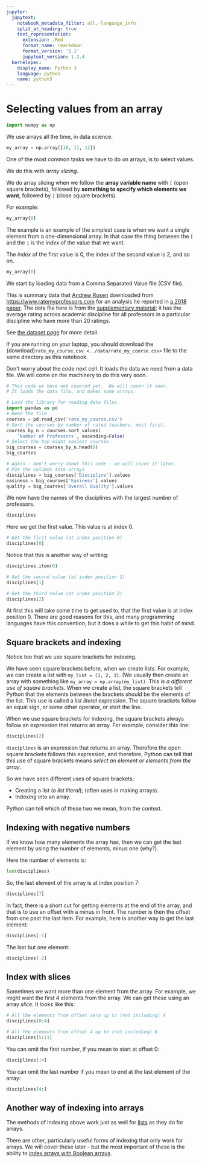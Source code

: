 ```yaml
---
jupyter:
  jupytext:
    notebook_metadata_filter: all,-language_info
    split_at_heading: true
    text_representation:
      extension: .Rmd
      format_name: rmarkdown
      format_version: '1.1'
      jupytext_version: 1.2.4
  kernelspec:
    display_name: Python 3
    language: python
    name: python3
---
```


# Selecting values from an array

```python
import numpy as np
```

We use arrays all the time, in data science.

```python
my_array = np.array([10, 11, 12])
```

One of the most common tasks we have to do on arrays, is to select values.

We do this with *array slicing*.

We do array slicing when we follow the **array variable name** with `[` (open
square brackets), followed by **something to specify which elements we want**,
followed by `]` (close square brackets).

For example:

```python
my_array[0]
```

The example is an example of the simplest case is when we want a single element
from a one-dimensional array.  In that case the thing between the `[` and the
`]` is the *index* of the value that we want.

The *index* of the first value is 0, the index of the second value is 2, and so
on.

```python
my_array[0]
```

We start by loading data from a Comma Separated Value file (CSV file).

This is summary data that [Andrew Rosen](https://asrosen.com) downloaded from
<https://www.ratemyprofessors.com> for an analysis he reported in [a 2018
paper](https://asrosen.com/wp-content/uploads/2018/07/postprint_rmp-1.pdf). The
data file here is from the [supplementary
material](https://www.tandfonline.com/doi/suppl/10.1080/02602938.2016.1276155);
it has the average rating across academic discipline for all professors in a
particular discipline who have more than 20 ratings.

See [the dataset page](../data/rate_my_professors) for more
detail.

If you are running on your laptop, you should download the
{download}`rate_my_course.csv <../data/rate_my_course.csv>` file to the same
directory as this notebook.

Don't worry about the code next cell.  It loads the data we need from a data
file. We will come on the machinery to do this very soon.

```python
# This code we have not covered yet.  We will cover it soon.
# It loads the data file, and makes some arrays.

# Load the library for reading data files.
import pandas as pd
# Read the file.
courses = pd.read_csv('rate_my_course.csv')
# Sort the courses by number of rated teachers, most first.
courses_by_n = courses.sort_values(
    'Number of Professors', ascending=False)
# Select the top eight easiest courses.
big_courses = courses_by_n.head(8)
big_courses
```

```python
# Again - don't worry about this code - we will cover it later.
# Put the columns into arrays
disciplines = big_courses['Discipline'].values
easiness = big_courses['Easiness'].values
quality = big_courses['Overall Quality'].values
```

We now have the names of the disciplines with the largest number of professors.

```python
disciplines
```

Here we get the first value.  This value is at index 0.

```python
# Get the first value (at index position 0)
disciplines[0]
```

Notice that this is another way of writing:

```python
disciplines.item(0)
```

```python
# Get the second value (at index position 1)
disciplines[1]
```

```python
# Get the third value (at index position 2)
disciplines[2]
```

At first this will take some time to get used to, that the first value is at
index position 0.  There are good reasons for this, and many programming
languages have this convention, but it does a while to get this habit of mind.

## Square brackets and indexing

Notice too that we use square brackets for indexing.

We have seen square brackets before, when we create lists.  For example, we can
create a list with `my_list = [1, 2, 3]`. (We usually then create an array with
something like `my_array = np.array(my_list)`.  This is *a different use of
square brackets*. When we create a list, the square brackets tell Python that
the elements between the brackets should be the elements of the list.  This use
is called a *list literal* expression.  The square brackets follow an equal
sign, or some other operator, or start the line.

When we use square brackets for indexing, the square brackets always follow an expression that returns an array.  For example, consider this line:

```python
disciplines[2]
```

`disciplines` is an expression that returns an array.  Therefore the open square brackets follows this expression, and therefore, Python can tell that this use of square brackets means *select an element or elements from the array*.

So we have seen different uses of square brackets:

* Creating a list (a *list literal*); (often uses in making arrays).
* Indexing into an array.

Python can tell which of these two we mean, from the context.


## Indexing with negative numbers

If we know how many elements the array has, then we can get the last element by using the number of elements, minus one (why?).

Here the number of elements is:

```python
len(disciplines)
```

So, the last element of the array is at index position 7:

```python
disciplines[7]
```

In fact, there is a short cut for getting elements at the end of the array, and
that is to use an offset with a minus in front.  The number is then the offset
from one past the last item.  For example, here is another way to get the last
element:

```python
disciplines[-1]
```

The last but one element:

```python
disciplines[-2]
```

## Index with slices

Sometimes we want more than one element from the array.  For example, we might want the first 4 elements from the array.  We can get these using an array *slice*.  It looks like this:

```python
# All the elements from offset zero up to (not including) 4
disciplines[0:4]
```

```python
# All the elements from offset 4 up to (not including) 8
disciplines[5:11]
```

You can omit the first number, if you mean to start at offset 0:

```python
disciplines[:4]
```

You can omit the last number if you mean to end at the last element of the array:

```python
disciplines[4:]
```

## Another way of indexing into arrays

The methods of indexing above work just as well for [lists](../data-types/lists) as they do for arrays.

There are other, particularly useful forms of indexing that only work for
arrays.  We will cover these later - but the most important of these is the
ability to [index arrays with Boolean arrays](../iteration/boolean_arrays).
